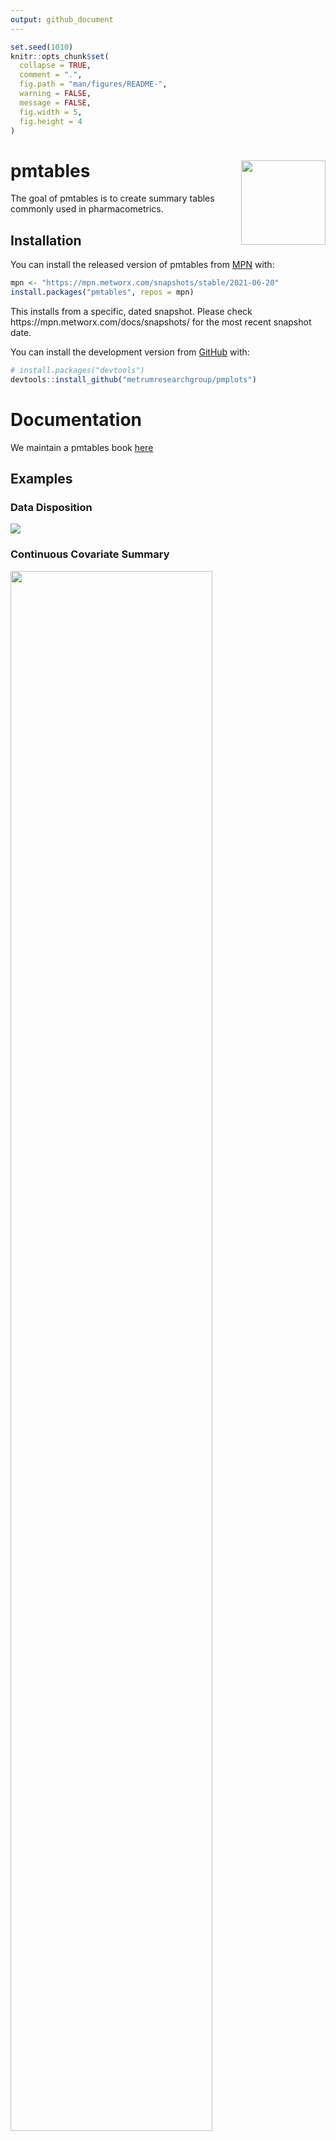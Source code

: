 ```yaml
---
output: github_document
---
```


<!-- README.md is generated from README.Rmd. Please edit that file -->

```r
set.seed(1010)
knitr::opts_chunk$set(
  collapse = TRUE,
  comment = ".",
  fig.path = "man/figures/README-",
  warning = FALSE, 
  message = FALSE,
  fig.width = 5, 
  fig.height = 4
)
```


# pmtables <img align="right" src = "man/figures/metrum_pmtables_git_logo.png" width="135px">

<!-- badges: start -->
<!-- badges: end -->

The goal of pmtables is to create summary tables commonly used in 
pharmacometrics.

## Installation

You can install the released version of pmtables from [MPN](https://mpn.metworx.com/docs/) with:


```r
mpn <- "https://mpn.metworx.com/snapshots/stable/2021-06-20"
install.packages("pmtables", repos = mpn)
```

This installs from a specific, dated snapshot. Please check 
https://mpn.metworx.com/docs/snapshots/ for the most recent snapshot date.

You can install the development version from [GitHub](https://github.com/) with:

``` r
# install.packages("devtools")
devtools::install_github("metrumresearchgroup/pmplots")
```

# Documentation 

We maintain a pmtables book [here](https://github.com/metrumresearchgroup/pmt-book)


## Examples

### Data Disposition
![](man/figures/table-1.png)

### Continuous Covariate Summary
![](man/figures/table-2.png){ width=80% }

### Discrete Covariate Summary
![](man/figures/table-3.png){ width=80% }


# Examples in working docs

- General table examples: [inst/demo-table.pdf](https://github.com/metrumresearchgroup/pmtables/blob/develop/inst/demo-table.pdf) 

- General tables - pipe interface: [inst/demo-pipe.pdf](https://github.com/metrumresearchgroup/pmtables/blob/develop/inst/demo-pipe.pdf) 
- Standard table examples: [inst/demo-pmtable.pdf](https://github.com/metrumresearchgroup/pmtables/blob/develop/inst/demo-pmtable.pdf)

- Long table examples: [inst/demo-longtable.pdf](https://github.com/metrumresearchgroup/pmtables/blob/develop/inst/demo-longtable.pdf)

- What is sanitized: [inst/demo-sanitize.pdf](https://github.com/metrumresearchgroup/pmtables/blob/develop/inst/demo-sanitize.pdf)
